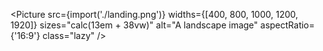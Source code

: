 
<Picture
  src={import('./landing.png')}
  widths={[400, 800, 1000, 1200, 1920]}
  sizes="calc(13em + 38vw)"
  alt="A landscape image"
  aspectRatio={'16:9'}
  class="lazy"
/>
